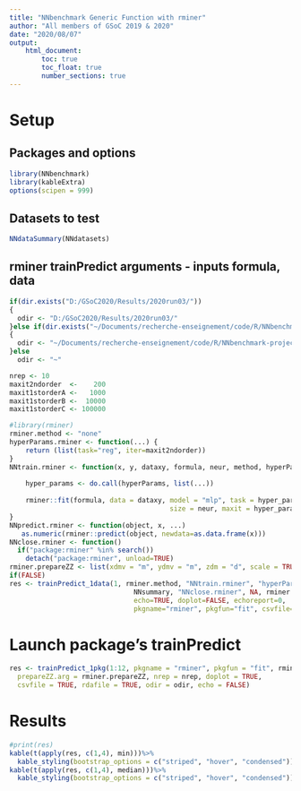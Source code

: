 ```yaml
---
title: "NNbenchmark Generic Function with rminer"
author: "All members of GSoC 2019 & 2020"
date: "2020/08/07"
output:
    html_document:
        toc: true
        toc_float: true
        number_sections: true
---
```


# Setup 

## Packages and options
```r
library(NNbenchmark)
library(kableExtra)
options(scipen = 999)
```

## Datasets to test
```r
NNdataSummary(NNdatasets)
```


## rminer trainPredict arguments - inputs formula, data
```r
if(dir.exists("D:/GSoC2020/Results/2020run03/"))
{  
  odir <- "D:/GSoC2020/Results/2020run03/"
}else if(dir.exists("~/Documents/recherche-enseignement/code/R/NNbenchmark-project/NNtempresult/"))
{  
  odir <- "~/Documents/recherche-enseignement/code/R/NNbenchmark-project/NNtempresult/"
}else
  odir <- "~"

nrep <- 10
maxit2ndorder  <-    200
maxit1storderA <-   1000
maxit1storderB <-  10000
maxit1storderC <- 100000

#library(rminer)
rminer.method <- "none"
hyperParams.rminer <- function(...) {
    return (list(task="reg", iter=maxit2ndorder))
}
NNtrain.rminer <- function(x, y, dataxy, formula, neur, method, hyperParams, ...) {
    
    hyper_params <- do.call(hyperParams, list(...))
    
    rminer::fit(formula, data = dataxy, model = "mlp", task = hyper_params$task, 
                                        size = neur, maxit = hyper_params$iter)
}
NNpredict.rminer <- function(object, x, ...)
   as.numeric(rminer::predict(object, newdata=as.data.frame(x)))
NNclose.rminer <- function()
  if("package:rminer" %in% search())
    detach("package:rminer", unload=TRUE)
rminer.prepareZZ <- list(xdmv = "m", ydmv = "m", zdm = "d", scale = TRUE)
if(FALSE)
res <- trainPredict_1data(1, rminer.method, "NNtrain.rminer", "hyperParams.rminer", "NNpredict.rminer", 
                               NNsummary, "NNclose.rminer", NA, rminer.prepareZZ, nrep=2,
                               echo=TRUE, doplot=FALSE, echoreport=0,
                               pkgname="rminer", pkgfun="fit", csvfile=TRUE, rdafile=TRUE, odir=odir)
```


# Launch package's trainPredict

```r
res <- trainPredict_1pkg(1:12, pkgname = "rminer", pkgfun = "fit", rminer.method,
  prepareZZ.arg = rminer.prepareZZ, nrep = nrep, doplot = TRUE,
  csvfile = TRUE, rdafile = TRUE, odir = odir, echo = FALSE)

```

# Results

```r
#print(res)
kable(t(apply(res, c(1,4), min)))%>%
  kable_styling(bootstrap_options = c("striped", "hover", "condensed"))
kable(t(apply(res, c(1,4), median)))%>%
  kable_styling(bootstrap_options = c("striped", "hover", "condensed"))
```
